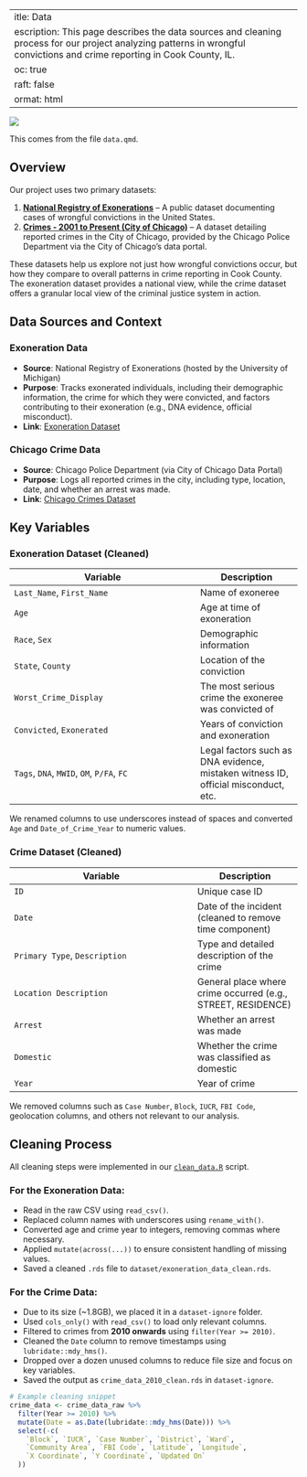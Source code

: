  ---
title: Data
description:   This page describes the data sources and cleaning process for our project analyzing patterns in wrongful convictions and crime reporting in Cook County, IL.
toc: true
draft: false
format: html
---



![](images/data-import-cheatsheet-thumbs.png)


This comes from the file `data.qmd`.


## Overview

Our project uses two primary datasets:

1. **[National Registry of Exonerations](https://www.law.umich.edu/special/exoneration/Pages/about.aspx)** – A public dataset documenting cases of wrongful convictions in the United States.
2. **[Crimes - 2001 to Present (City of Chicago)](https://catalog.data.gov/dataset/crimes-2001-to-present)** – A dataset detailing reported crimes in the City of Chicago, provided by the Chicago Police Department via the City of Chicago’s data portal.

These datasets help us explore not just how wrongful convictions occur, but how they compare to overall patterns in crime reporting in Cook County. The exoneration dataset provides a national view, while the crime dataset offers a granular local view of the criminal justice system in action.

## Data Sources and Context

### Exoneration Data

- **Source**: National Registry of Exonerations (hosted by the University of Michigan)
- **Purpose**: Tracks exonerated individuals, including their demographic information, the crime for which they were convicted, and factors contributing to their exoneration (e.g., DNA evidence, official misconduct).
- **Link**: [Exoneration Dataset](https://www.law.umich.edu/special/exoneration/Pages/about.aspx)

### Chicago Crime Data

- **Source**: Chicago Police Department (via City of Chicago Data Portal)
- **Purpose**: Logs all reported crimes in the city, including type, location, date, and whether an arrest was made.
- **Link**: [Chicago Crimes Dataset](https://catalog.data.gov/dataset/crimes-2001-to-present)

## Key Variables

### Exoneration Dataset (Cleaned)

| Variable               | Description |
|------------------------|-------------|
| `Last_Name`, `First_Name` | Name of exoneree |
| `Age`                  | Age at time of exoneration |
| `Race`, `Sex`          | Demographic information |
| `State`, `County`      | Location of the conviction |
| `Worst_Crime_Display`  | The most serious crime the exoneree was convicted of |
| `Convicted`, `Exonerated` | Years of conviction and exoneration |
| `Tags`, `DNA`, `MWID`, `OM`, `P/FA`, `FC` | Legal factors such as DNA evidence, mistaken witness ID, official misconduct, etc. |

We renamed columns to use underscores instead of spaces and converted `Age` and `Date_of_Crime_Year` to numeric values.

### Crime Dataset (Cleaned)

| Variable              | Description |
|-----------------------|-------------|
| `ID`                  | Unique case ID |
| `Date`                | Date of the incident (cleaned to remove time component) |
| `Primary Type`, `Description` | Type and detailed description of the crime |
| `Location Description` | General place where crime occurred (e.g., STREET, RESIDENCE) |
| `Arrest`              | Whether an arrest was made |
| `Domestic`            | Whether the crime was classified as domestic |
| `Year`                | Year of crime |

We removed columns such as `Case Number`, `Block`, `IUCR`, `FBI Code`, geolocation columns, and others not relevant to our analysis.

## Cleaning Process

All cleaning steps were implemented in our [`clean_data.R`](/scripts/clean_data.R) script.

### For the Exoneration Data:
- Read in the raw CSV using `read_csv()`.
- Replaced column names with underscores using `rename_with()`.
- Converted age and crime year to integers, removing commas where necessary.
- Applied `mutate(across(...))` to ensure consistent handling of missing values.
- Saved a cleaned `.rds` file to `dataset/exoneration_data_clean.rds`.

### For the Crime Data:
- Due to its size (~1.8GB), we placed it in a `dataset-ignore` folder.
- Used `cols_only()` with `read_csv()` to load only relevant columns.
- Filtered to crimes from **2010 onwards** using `filter(Year >= 2010)`.
- Cleaned the `Date` column to remove timestamps using `lubridate::mdy_hms()`.
- Dropped over a dozen unused columns to reduce file size and focus on key variables.
- Saved the output as `crime_data_2010_clean.rds` in `dataset-ignore`.

```r
# Example cleaning snippet
crime_data <- crime_data_raw %>%
  filter(Year >= 2010) %>%
  mutate(Date = as.Date(lubridate::mdy_hms(Date))) %>%
  select(-c(
    `Block`, `IUCR`, `Case Number`, `District`, `Ward`,
    `Community Area`, `FBI Code`, `Latitude`, `Longitude`,
    `X Coordinate`, `Y Coordinate`, `Updated On`
  ))

```  
  

